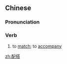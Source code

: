 ==Chinese==
{{zh-forms}}

===Pronunciation===
{{zh-pron
|m=pèidā
|c=pui3 daap3
|mn=kh,qz,xm,zz:phòe-tah/tp:phè-tah
|cat=v
}}

===Verb===
{{zh-verb}}

# to [[match]]; to [[accompany]]

[[zh:配搭]]
